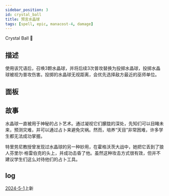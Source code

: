 ```yaml
---
sidebar_position: 3
id: crystal_ball
title: 预言水晶球
tags: [spell, epic, manacost-4, damage]
---
```


Crystal Ball 🔮

<!--truncate-->



<CardBasics cardKey={id}/>


## 描述

使用该咒语后，召唤3颗水晶球，并将后续3次普攻替换为投掷水晶球，投掷水晶球被视为普攻伤害。投掷的水晶球无视距离，会优先选择敌方最近的巫师单位。

## 面板


<LevelComponent/>


<CardDynamicTable cardKey={id}/>


<CardComplexTable cardKey={id}/>


## 故事

水晶球一直被用于神秘的占卜艺术。通过凝视它们朦胧的深处，先知们可以目睹未来，预测灾难，并可以通过占卜来避免灾祸。然而，培养“天目”非常困难，许多学生都无法成功掌握。

特里劳尼教授曾发现过水晶球的另一种妙用，在霍格沃茨大战中，她把它丢到了狼人芬里尔·格雷伯克的头上，并成功击昏了他。虽然这种攻击方式很有效，但并不建议学生们这么对待他们的占卜工具。

## log

[2024-5-1](/blog/240424-update-annc#introduction)上新

